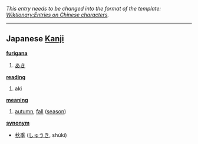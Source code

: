 ''This entry needs to be changed into the format of the template: [[Wiktionary:Entries on Chinese characters]].''
----

== Japanese [[Kanji]] ==                                          

'''[[furigana]]'''
# [[あき]]

'''[[reading]]'''
# aki

'''[[meaning]]'''
# [[autumn]], [[fall]] ([[season]])

'''[[synonym]]'''
* [[秋季]] ([[しゅうき]], shūki)